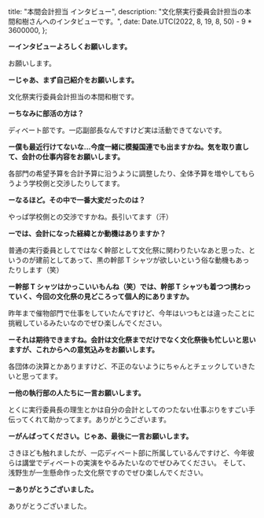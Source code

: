 
  title: "本間会計担当 インタビュー",
  description: "文化祭実行委員会計担当の本間和樹さんへのインタビューです。",
  date: Date.UTC(2022, 8, 19, 8, 50) - 9 * 3600000,
};

**ーインタビューよろしくお願いします。**

お願いします。

**ーじゃあ、まず自己紹介をお願いします。**

文化祭実行委員会計担当の本間和樹です。

**ーちなみに部活の方は？**

ディベート部です。一応副部長なんですけど実は活動できてないです。

**ー僕も最近行けてないな...今度一緒に模擬国連でも出ますかね。気を取り直して、会計の仕事内容をお願いします。**

各部門の希望予算を合計予算に沿うように調整したり、全体予算を増やしてもらうよう学校側と交渉したりしてます。

**ーなるほど。その中で一番大変だったのは？**

やっぱ学校側との交渉ですかね。長引いてます（汗）

**ーでは、会計になった経緯とか動機はありますか？**

普通の実行委員としてではなく幹部として文化祭に関わりたいなあと思った、というのが建前としてあって、黒の幹部 T シャツが欲しいという俗な動機もあったりします（笑）

**ー幹部 T シャツはかっこいいもんね（笑）では、幹部 T シャツも着つつ携わっていく、今回の文化祭の見どころって個人的にありますか。**

昨年まで催物部門で仕事をしていたんですけど、今年はいつもとは違ったことに挑戦しているみたいなのでぜひ楽しんでください。

**ーそれは期待できますね。会計は文化祭までだけでなく文化祭後も忙しいと思いますが、これからへの意気込みをお願いします。**

各団体の決算とかありますけど、不正のないようにちゃんとチェックしていきたいと思ってます。

**ー他の執行部の人たちに一言お願いします。**

とくに実行委員長の理生とかは自分の会計としてのつたない仕事ぶりをすごい手伝ってくれて助かってます。ありがとうございます。

**ーがんばってください。じゃあ、最後に一言お願いします。**

さきほども触れましたが、一応ディベート部に所属しているんですけど、今年彼らは講堂でディベートの実演をやるみたいなのでぜひみてください。
そして、浅野生が一生懸命作った文化祭ですのでぜひ楽しんでください。

**ーありがとうございました。**

ありがとうございました。


